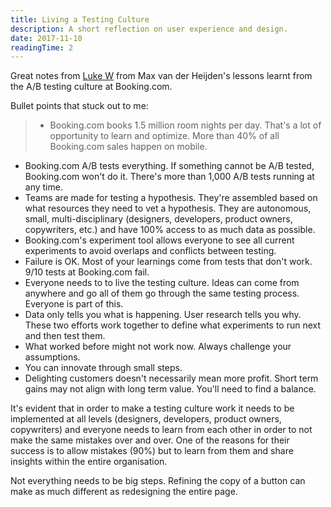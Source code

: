 ```yaml
---
title: Living a Testing Culture
description: A short reflection on user experience and design.
date: 2017-11-10
readingTime: 2
---
```


Great notes from [Luke W](https://www.lukew.com/ff/entry.asp?1978) from Max van der Heijden's lessons learnt from the A/B testing culture at Booking.com.

Bullet points that stuck out to me:
>- Booking.com books 1.5 million room nights per day. That's a lot of opportunity to learn and optimize. More than 40% of all Booking.com sales happen on mobile.
- Booking.com A/B tests everything. If something cannot be A/B tested, Booking.com won't do it. There's more than 1,000 A/B tests running at any time.
- Teams are made for testing a hypothesis. They're assembled based on what resources they need to vet a hypothesis. They are autonomous, small, multi-disciplinary (designers, developers, product owners, copywriters, etc.) and have 100% access to as much data as possible.
- Booking.com's experiment tool allows everyone to see all current experiments to avoid overlaps and conflicts between testing.
- Failure is OK. Most of your learnings come from tests that don't work. 9/10 tests at Booking.com fail.
- Everyone needs to to live the testing culture. Ideas can come from anywhere and go all of them go through the same testing process. Everyone is part of this.
- Data only tells you what is happening. User research tells you why. These two efforts work together to define what experiments to run next and then test them.
- What worked before might not work now. Always challenge your assumptions.
- You can innovate through small steps.
- Delighting customers doesn't necessarily mean more profit. Short term gains may not align with long term value. You'll need to find a balance.

It's evident that in order to make a testing culture work it needs to be implemented at all levels (designers, developers, product owners, copywriters) and everyone needs to learn from each other in order to not make the same mistakes over and over. One of the reasons for their success is to allow mistakes (90%) but to learn from them and share insights within the entire organisation.

Not everything needs to be big steps. Refining the copy of a button can make as much different as redesigning the entire page.